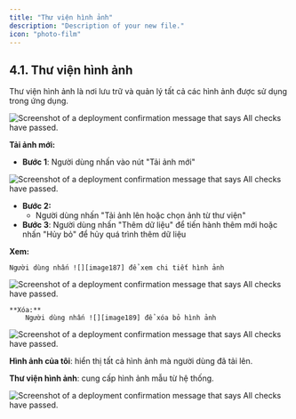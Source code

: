 ```yaml
---
title: "Thư viện hình ảnh"
description: "Description of your new file."
icon: "photo-film"
---
```

## **4.1. Thư viện hình ảnh** 

Thư viện hình ảnh là nơi lưu trữ và quản lý tất cả các hình ảnh được sử dụng trong ứng dụng.  
<Frame caption="Thư viện hình ảnh  ">
  <img
    src="https://aimini-upload.sgp1.digitaloceanspaces.com/image167_efaa8051c7.png"
    alt="Screenshot of a deployment confirmation message that says All checks have passed."
    style={{ borderRadius:"0.5rem" }}
    title=""
  />
</Frame>


  **Tải ảnh mới:**

  * **Bước 1**: Người dùng nhấn vào nút "Tải ảnh mới"

<Frame caption="Nút thêm mới  ">
  <img
    src="https://aimini-upload.sgp1.digitaloceanspaces.com/image210_8700753a74.png"
    alt="Screenshot of a deployment confirmation message that says All checks have passed."
    style={{ borderRadius:"0.5rem" }}
    title=""
  />
</Frame>


  * **Bước 2:**  
    * Người dùng nhấn "Tải ảnh lên hoặc chọn ảnh từ thư viện"   
  * **Bước 3**: Người dùng nhấn "Thêm dữ liệu" để tiến hành thêm mới hoặc nhấn "Hủy bỏ" để hủy quá trình thêm dữ liệu

  **Xem:**

  	Người dùng nhấn ![][image187] để xem chi tiết hình ảnh

<Frame caption="Nút xem hình ảnh ">
  <img
    src="https://aimini-upload.sgp1.digitaloceanspaces.com/image108_c62d1fa692.png"
    alt="Screenshot of a deployment confirmation message that says All checks have passed."
    style={{ borderRadius:"0.5rem" }}
    title=""
  />
</Frame>



	**Xóa:**  
		Người dùng nhấn ![][image189] để xóa bỏ hình ảnh  
        
<Frame caption="Nút xóa hình ảnh  ">
  <img
    src="https://aimini-upload.sgp1.digitaloceanspaces.com/image170_30120f526a.png"
    alt="Screenshot of a deployment confirmation message that says All checks have passed."
    style={{ borderRadius:"0.5rem" }}
    title=""
  />
</Frame>



  **Hình ảnh của tôi**: hiển thị tất cả hình ảnh mà người dùng đã tải lên.

  **Thư viện hình ảnh**: cung cấp hình ảnh mẫu từ hệ thống.

<Frame caption="Thư viện ảnh ">
  <img
    src="https://aimini-upload.sgp1.digitaloceanspaces.com/image44_8a6961305a.png"
    alt="Screenshot of a deployment confirmation message that says All checks have passed."
    style={{ borderRadius:"0.5rem" }}
    title=""
  />
</Frame>
